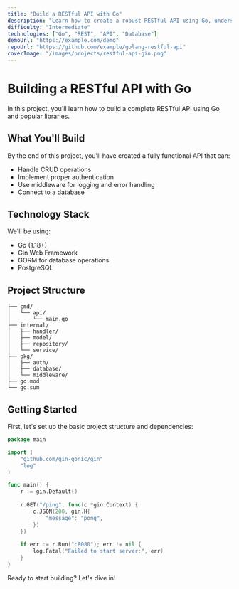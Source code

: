 ```yaml
---
title: "Build a RESTful API with Go"
description: "Learn how to create a robust RESTful API using Go, understanding HTTP methods, middleware, and database integration."
difficulty: "Intermediate"
technologies: ["Go", "REST", "API", "Database"]
demoUrl: "https://example.com/demo"
repoUrl: "https://github.com/example/golang-restful-api"
coverImage: "/images/projects/restful-api-gin.png"
---
```


# Building a RESTful API with Go

In this project, you'll learn how to build a complete RESTful API using Go and popular libraries.

## What You'll Build

By the end of this project, you'll have created a fully functional API that can:

- Handle CRUD operations
- Implement proper authentication
- Use middleware for logging and error handling
- Connect to a database

## Technology Stack

We'll be using:

- Go (1.18+)
- Gin Web Framework
- GORM for database operations
- PostgreSQL

## Project Structure

```
├── cmd/
│   └── api/
│       └── main.go
├── internal/
│   ├── handler/
│   ├── model/
│   ├── repository/
│   └── service/
├── pkg/
│   ├── auth/
│   ├── database/
│   └── middleware/
├── go.mod
└── go.sum
```

## Getting Started

First, let's set up the basic project structure and dependencies:

```go
package main

import (
    "github.com/gin-gonic/gin"
    "log"
)

func main() {
    r := gin.Default()
    
    r.GET("/ping", func(c *gin.Context) {
        c.JSON(200, gin.H{
            "message": "pong",
        })
    })
    
    if err := r.Run(":8080"); err != nil {
        log.Fatal("Failed to start server:", err)
    }
}
```

Ready to start building? Let's dive in! 
